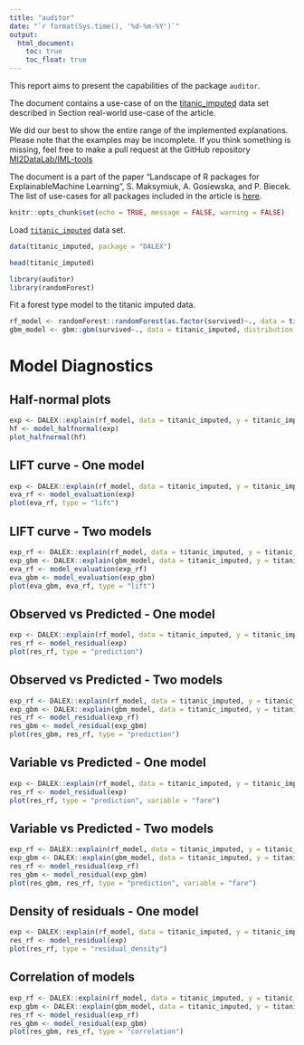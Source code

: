 ```yaml
---
title: "auditor"
date: "`r format(Sys.time(), '%d-%m-%Y')`"
output:
  html_document:
    toc: true
    toc_float: true
---
```


  
This report aims to present the capabilities of the package `auditor`. 

The document contains a use-case of on the [titanic_imputed](https://modeloriented.github.io/DALEX/reference/titanic.html) data set described in Section real-world use-case of the article.

We did our best to show the entire range of the implemented explanations. Please note that the examples may be incomplete. If you think something is missing, feel free to make a pull request at the GitHub repository [MI2DataLab/IML-tools](https://github.com/MI2DataLab/IML-tools)

The document is a part of the paper "Landscape of R packages for ExplainableMachine Learning", S. Maksymiuk, A. Gosiewska, and P. Biecek. 
The list of use-cases for all packages included in the article is [here](https://mi2datalab.github.io/IML-tools/).  
  
```r
knitr::opts_chunk$set(echo = TRUE, message = FALSE, warning = FALSE)
```



Load [`titanic_imputed`](https://modeloriented.github.io/DALEX/reference/titanic.html) data set.

```r
data(titanic_imputed, package = "DALEX")

head(titanic_imputed)
```

```r
library(auditor)
library(randomForest)
```


Fit a forest type model to the titanic imputed data.

```r
rf_model <- randomForest::randomForest(as.factor(survived)~., data = titanic_imputed)
gbm_model <- gbm::gbm(survived~., data = titanic_imputed, distribution = "bernoulli")
```

# Model Diagnostics

## Half-normal plots


```r
exp <- DALEX::explain(rf_model, data = titanic_imputed, y = titanic_imputed$survived, verbose = FALSE)
hf <- model_halfnormal(exp)
plot_halfnormal(hf)
```


## LIFT curve - One model

```r
exp <- DALEX::explain(rf_model, data = titanic_imputed, y = titanic_imputed$survived, verbose = FALSE)
eva_rf <- model_evaluation(exp)
plot(eva_rf, type = "lift")
```

## LIFT curve - Two models

```r
exp_rf <- DALEX::explain(rf_model, data = titanic_imputed, y = titanic_imputed$survived, verbose = FALSE)
exp_gbm <- DALEX::explain(gbm_model, data = titanic_imputed, y = titanic_imputed$survived, verbose = FALSE)
eva_rf <- model_evaluation(exp_rf)
eva_gbm <- model_evaluation(exp_gbm)
plot(eva_gbm, eva_rf, type = "lift")
```

## Observed vs Predicted - One model

```r
exp <- DALEX::explain(rf_model, data = titanic_imputed, y = titanic_imputed$survived, verbose = FALSE)
res_rf <- model_residual(exp)
plot(res_rf, type = "prediction")
```

## Observed vs Predicted - Two models

```r
exp_rf <- DALEX::explain(rf_model, data = titanic_imputed, y = titanic_imputed$survived, verbose = FALSE)
exp_gbm <- DALEX::explain(gbm_model, data = titanic_imputed, y = titanic_imputed$survived, verbose = FALSE)
res_rf <- model_residual(exp_rf)
res_gbm <- model_residual(exp_gbm)
plot(res_gbm, res_rf, type = "prediction")
```

## Variable vs Predicted - One model

```r
exp <- DALEX::explain(rf_model, data = titanic_imputed, y = titanic_imputed$survived, verbose = FALSE)
res_rf <- model_residual(exp)
plot(res_rf, type = "prediction", variable = "fare")
```

## Variable vs Predicted - Two models

```r
exp_rf <- DALEX::explain(rf_model, data = titanic_imputed, y = titanic_imputed$survived, verbose = FALSE)
exp_gbm <- DALEX::explain(gbm_model, data = titanic_imputed, y = titanic_imputed$survived, verbose = FALSE)
res_rf <- model_residual(exp_rf)
res_gbm <- model_residual(exp_gbm)
plot(res_gbm, res_rf, type = "prediction", variable = "fare")
```

## Density of residuals - One model

```r
exp <- DALEX::explain(rf_model, data = titanic_imputed, y = titanic_imputed$survived, verbose = FALSE)
res_rf <- model_residual(exp)
plot(res_rf, type = "residual_density")
```

## Correlation of models

```r
exp_rf <- DALEX::explain(rf_model, data = titanic_imputed, y = titanic_imputed$survived, verbose = FALSE)
exp_gbm <- DALEX::explain(gbm_model, data = titanic_imputed, y = titanic_imputed$survived, verbose = FALSE)
res_rf <- model_residual(exp_rf)
res_gbm <- model_residual(exp_gbm)
plot(res_gbm, res_rf, type = "correlation")
```





